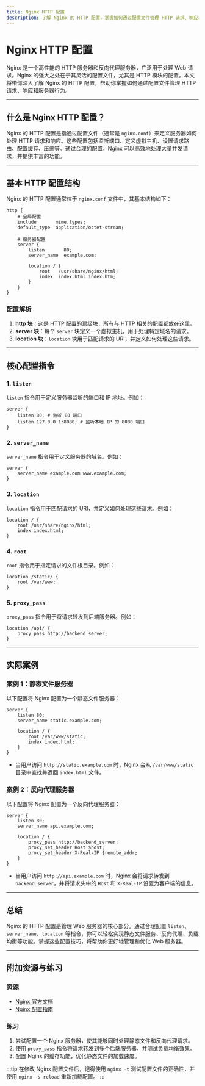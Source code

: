 ```yaml
---
title: Nginx HTTP 配置
description: 了解 Nginx 的 HTTP 配置，掌握如何通过配置文件管理 HTTP 请求、响应和服务器行为。
---
```


# Nginx HTTP 配置

Nginx 是一个高性能的 HTTP 服务器和反向代理服务器，广泛用于处理 Web 请求。Nginx 的强大之处在于其灵活的配置文件，尤其是 HTTP 模块的配置。本文将带你深入了解 Nginx 的 HTTP 配置，帮助你掌握如何通过配置文件管理 HTTP 请求、响应和服务器行为。

---

## 什么是 Nginx HTTP 配置？

Nginx 的 HTTP 配置是指通过配置文件（通常是 `nginx.conf`）来定义服务器如何处理 HTTP 请求和响应。这些配置包括监听端口、定义虚拟主机、设置请求路由、配置缓存、压缩等。通过合理的配置，Nginx 可以高效地处理大量并发请求，并提供丰富的功能。

---

## 基本 HTTP 配置结构

Nginx 的 HTTP 配置通常位于 `nginx.conf` 文件中，其基本结构如下：

```nginx
http {
    # 全局配置
    include       mime.types;
    default_type  application/octet-stream;

    # 服务器配置
    server {
        listen       80;
        server_name  example.com;

        location / {
            root   /usr/share/nginx/html;
            index  index.html index.htm;
        }
    }
}
```

### 配置解析

1. **http 块**：这是 HTTP 配置的顶级块，所有与 HTTP 相关的配置都放在这里。
2. **server 块**：每个 `server` 块定义一个虚拟主机，用于处理特定域名的请求。
3. **location 块**：`location` 块用于匹配请求的 URI，并定义如何处理这些请求。

---

## 核心配置指令

### 1. `listen`

`listen` 指令用于定义服务器监听的端口和 IP 地址。例如：

```nginx
server {
    listen 80; # 监听 80 端口
    listen 127.0.0.1:8080; # 监听本地 IP 的 8080 端口
}
```

### 2. `server_name`

`server_name` 指令用于定义服务器的域名。例如：

```nginx
server {
    server_name example.com www.example.com;
}
```

### 3. `location`

`location` 指令用于匹配请求的 URI，并定义如何处理这些请求。例如：

```nginx
location / {
    root /usr/share/nginx/html;
    index index.html;
}
```

### 4. `root`

`root` 指令用于指定请求的文件根目录。例如：

```nginx
location /static/ {
    root /var/www;
}
```

### 5. `proxy_pass`

`proxy_pass` 指令用于将请求转发到后端服务器。例如：

```nginx
location /api/ {
    proxy_pass http://backend_server;
}
```

---

## 实际案例

### 案例 1：静态文件服务器

以下配置将 Nginx 配置为一个静态文件服务器：

```nginx
server {
    listen 80;
    server_name static.example.com;

    location / {
        root /var/www/static;
        index index.html;
    }
}
```

- 当用户访问 `http://static.example.com` 时，Nginx 会从 `/var/www/static` 目录中查找并返回 `index.html` 文件。

### 案例 2：反向代理服务器

以下配置将 Nginx 配置为一个反向代理服务器：

```nginx
server {
    listen 80;
    server_name api.example.com;

    location / {
        proxy_pass http://backend_server;
        proxy_set_header Host $host;
        proxy_set_header X-Real-IP $remote_addr;
    }
}
```

- 当用户访问 `http://api.example.com` 时，Nginx 会将请求转发到 `backend_server`，并将请求头中的 `Host` 和 `X-Real-IP` 设置为客户端的信息。

---

## 总结

Nginx 的 HTTP 配置是管理 Web 服务器的核心部分。通过合理配置 `listen`、`server_name`、`location` 等指令，你可以轻松实现静态文件服务、反向代理、负载均衡等功能。掌握这些配置技巧，将帮助你更好地管理和优化 Web 服务器。

---

## 附加资源与练习

### 资源
- [Nginx 官方文档](https://nginx.org/en/docs/)
- [Nginx 配置指南](https://www.digitalocean.com/community/tutorials/understanding-nginx-server-and-location-block-selection-algorithms)

### 练习
1. 尝试配置一个 Nginx 服务器，使其能够同时处理静态文件和反向代理请求。
2. 使用 `proxy_pass` 指令将请求转发到多个后端服务器，并测试负载均衡效果。
3. 配置 Nginx 的缓存功能，优化静态文件的加载速度。

:::tip
在修改 Nginx 配置文件后，记得使用 `nginx -t` 测试配置文件的正确性，并使用 `nginx -s reload` 重新加载配置。
:::